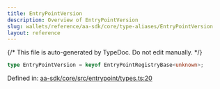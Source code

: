 ```yaml
---
title: EntryPointVersion
description: Overview of EntryPointVersion
slug: wallets/reference/aa-sdk/core/type-aliases/EntryPointVersion
layout: reference
---
```


{/* This file is auto-generated by TypeDoc. Do not edit manually. */}

```ts
type EntryPointVersion = keyof EntryPointRegistryBase<unknown>;
```

Defined in: [aa-sdk/core/src/entrypoint/types.ts:20](https://github.com/alchemyplatform/aa-sdk/blob/ad165355d980f9a16dd388088895bfc851df8656/aa-sdk/core/src/entrypoint/types.ts#L20)
